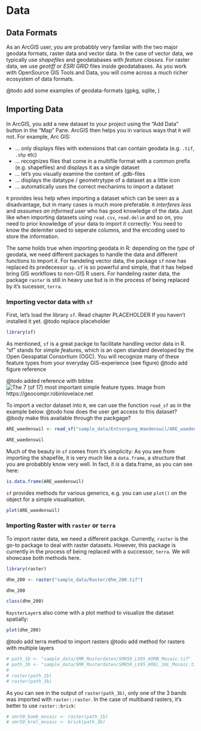# Data


## Data Formats

As an ArcGIS user, you are probabbly very familiar with the two major geodata formats, raster data and vector data. In the case of vector data, we typically use *shapefiles* and geodatabases with *feature classes*. For raster data, we use *geotiff* or *ESRI GRID* files inside geodatabases. As you work with OpenSource GIS Tools and Data, you will come across a much richer ecosystem of data formats. 

@todo add some examples of geodata-formats (gpkg, sqlite, )


## Importing Data

In ArcGIS, you add a new dataset to your project using the "Add Data" button in the "Map" Pane. ArcGIS then helps you in various ways that `R` will not. For example, Arc GIS:

- ... only displays files with extensions that can contain geodata (e.g. `.tif`, `.shp` etc)
- ... recognizes files that come in a multifile format with a common prefix (e.g. shapefiles) and displays it as a single dataset
- ... let's you visually examine the content of .gdb-files
- ... displays the datatype / geometrytype of a dataset as a little icon
- ... automatically uses the correct mechanims to import a dataset  <!-- (so you dont have to care whether it is raster, vector, multiband or singleband format) -->

`R` provides less help when importing a dataset which can be seen as a disadvantage, but in many cases is much more preferable. `R` *interferes less* and *asssumes an informed user* who has good knowledge of the data. Just like when importing datasets using `read.csv`, `read.delim` and so on, you need to prior knowledge of your data to import it correctly: You need to know the delemiter used to seperate columns, and the encoding used to store the information. 

<!-- Similar, importing geodata into R requires specific functions depending on the dataset, and sometimes specific arguments depending on the characteristics of you dataset.  -->

The same holds true when importing geodata in R: depending on the *type* of geodata, we need different packages to handle the data and different functions to import it. For handeling vector data, the package `sf` now has replaced its predecessor `sp`. `sf` is so powerful and simple, that it has helped bring GIS workflows to non-GIS R users. For handeling raster data, the package `raster` is still in heavy use but is in the process of being replaced by it's sucessor, `terra`.

### Importing vector data with `sf`

First, let's load the library `sf`. Read chapter PLACEHOLDER If you haven't installed it yet.
@todo replace placeholder

```r
library(sf)
```

As mentioned, `sf` is a great packge to facilitate handling vector data in R. "sf" stands for *s*imple *f*eatures, which is an open standard developed by the Open Geospatial Consortium (OGC). You will recognize many of these feature types from your everyday GIS-experience (see figure) 
@todo add figure reference

 @todo added reference with bibtex
![The 7 (of 17) most important simple feature types. Image from https://geocompr.robinlovelace.net](images/sf-classes.png)

To import a vector dataset into `R`, we can use the function `read_sf` as in the example below. 
@todo how does the user get access to this dataset? 
@body make this available through the packgage?
```r

ARE_waedenswil <- read_sf("sample_data/Entsorgung_Waedenswil/ARE_waedenswil.shp")

ARE_waedenswil
```

Much of the beauty in `sf` comes from it's simplicity: As you see from importing the shapefile, it is very much like a `data.frame`, a structure that you are probabbly know very well. In fact, it *is* a data.frame, as you can see here:

```r
is.data.frame(ARE_waedenswil)
```

`sf` provides methods for various generics, e.g. you can use `plot()` on the object for a simple visualisation.

```r
plot(ARE_waedenswil)
```



### Importing Raster with `raster` or `terra`

To import raster data, we need a different packge. Currently, `raster` is the go-to package to deal with raster datasets. However, this package is currently in the process of being replaced with a successor, `terra`. We will showcase both methods here.



```r
library(raster)

dhm_200 <- raster("sample_data/Raster/dhm_200.tif")

dhm_200

```


```r
class(dhm_200)
```

`RaysterLayer`s also come with a plot method to visualize the dataset spatially:

```r
plot(dhm_200)
```



@todo add terra method to import rasters
@todo add method for rasters with multiple layers

```r


# path_1b <- "sample_data/SMR_Musterdaten/SMR50_LV95_KOMB_Mosaic.tif"
# path_3b <- "sample_data/SMR_Musterdaten/SMR50_LV95_KREL_10L_Mosaic.tif"
# 
# raster(path_1b)
# raster(path_3b)
```



As you can see in the output of `raster(path_3b)`, only one of the 3 bands was imported with `raster::raster`. In the case of multiband rasters, it's better to use `raster::brick`:

```r
# smr50_komb_mosaic <- raster(path_1b)
# smr50_krel_mosaic <- brick(path_3b)
```